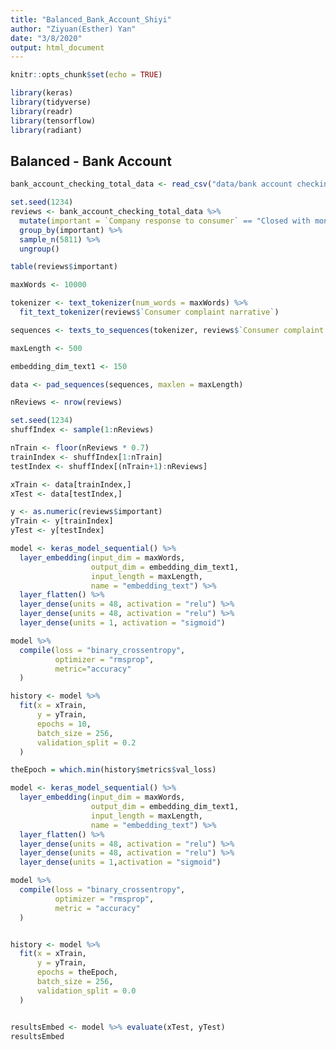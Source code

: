 ```yaml
---
title: "Balanced_Bank_Account_Shiyi"
author: "Ziyuan(Esther) Yan"
date: "3/8/2020"
output: html_document
---
```


```r
knitr::opts_chunk$set(echo = TRUE)
```

```r
library(keras)
library(tidyverse)
library(readr)
library(tensorflow)
library(radiant)
```

## Balanced - Bank Account
```r
bank_account_checking_total_data <- read_csv("data/bank account checking total data.csv")

set.seed(1234)
reviews <- bank_account_checking_total_data %>% 
  mutate(important = `Company response to consumer` == "Closed with monetary relief") %>%
  group_by(important) %>%
  sample_n(5811) %>%
  ungroup()

table(reviews$important)
```

```r
maxWords <- 10000

tokenizer <- text_tokenizer(num_words = maxWords) %>%
  fit_text_tokenizer(reviews$`Consumer complaint narrative`)

sequences <- texts_to_sequences(tokenizer, reviews$`Consumer complaint narrative`)
```

```r
maxLength <- 500

embedding_dim_text1 <- 150

data <- pad_sequences(sequences, maxlen = maxLength)
```

```r
nReviews <- nrow(reviews)

set.seed(1234)
shuffIndex <- sample(1:nReviews)

nTrain <- floor(nReviews * 0.7)
trainIndex <- shuffIndex[1:nTrain]
testIndex <- shuffIndex[(nTrain+1):nReviews]

xTrain <- data[trainIndex,]
xTest <- data[testIndex,]

y <- as.numeric(reviews$important)
yTrain <- y[trainIndex]
yTest <- y[testIndex]
```

```r
model <- keras_model_sequential() %>%
  layer_embedding(input_dim = maxWords,
                  output_dim = embedding_dim_text1,
                  input_length = maxLength,
                  name = "embedding_text") %>%
  layer_flatten() %>%
  layer_dense(units = 48, activation = "relu") %>%
  layer_dense(units = 48, activation = "relu") %>%
  layer_dense(units = 1, activation = "sigmoid")

model %>% 
  compile(loss = "binary_crossentropy",
          optimizer = "rmsprop",
          metric="accuracy"
  )

history <- model %>% 
  fit(x = xTrain,
      y = yTrain,
      epochs = 10,
      batch_size = 256,
      validation_split = 0.2
  )
```

```r
theEpoch = which.min(history$metrics$val_loss)

model <- keras_model_sequential() %>%
  layer_embedding(input_dim = maxWords,
                  output_dim = embedding_dim_text1,
                  input_length = maxLength,
                  name = "embedding_text") %>%
  layer_flatten() %>%
  layer_dense(units = 48, activation = "relu") %>%
  layer_dense(units = 48, activation = "relu") %>%
  layer_dense(units = 1,activation = "sigmoid")

model %>% 
  compile(loss = "binary_crossentropy",
          optimizer = "rmsprop",
          metric = "accuracy"
  )


history <- model %>% 
  fit(x = xTrain,
      y = yTrain,
      epochs = theEpoch,
      batch_size = 256,
      validation_split = 0.0
  )


resultsEmbed <- model %>% evaluate(xTest, yTest)
resultsEmbed
```
